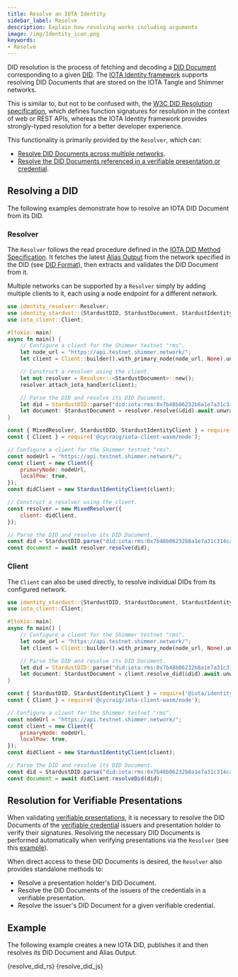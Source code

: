 ```yaml
---
title: Resolve an IOTA Identity
sidebar_label: Resolve
description: Explain how resolving works including arguments
image: /img/Identity_icon.png
keywords:
- Resolve
---
```


DID resolution is the process of fetching and decoding a [DID Document](https://www.w3.org/TR/did-core/#dfn-did-documents) corresponding to a given [DID](https://www.w3.org/TR/did-core/#dfn-decentralized-identifiers). The [IOTA Identity framework](https://github.com/iotaledger/identity.rs) supports resolving DID Documents that are stored on the IOTA Tangle and Shimmer networks.

This is similar to, but not to be confused with, the [W3C DID Resolution specification](https://w3c-ccg.github.io/did-resolution/), which defines function signatures for resolution in the context of web or REST APIs, whereas the IOTA Identity framework provides strongly-typed resolution for a better developer experience.

This functionality is primarily provided by the `Resolver`, which can:
- [Resolve DID Documents across multiple networks](#resolving-a-did).
- [Resolve the DID Documents referenced in a verifiable presentation or credential](#resolution-for-verifiable-presentations).

## Resolving a DID

The following examples demonstrate how to resolve an IOTA DID Document from its DID.

### Resolver

The `Resolver` follows the read procedure defined in the [IOTA DID Method Specification](../../specs/did/iota_did_method_spec.md#read). It fetches the latest [Alias Output](../../specs/did/iota_did_method_spec#alias-output) from the network specified in the DID (see [DID Format](../../specs/did/iota_did_method_spec#did-format)), then extracts and validates the DID Document from it.

Multiple networks can be supported by a `Resolver` simply by adding multiple clients to it, each using a node endpoint for a different network.

<Tabs>
<TabItem value="rust" label="Rust">

```rust
use identity_resolver::Resolver;
use identity_stardust::{StardustDID, StardustDocument, StardustIdentityClientExt};
use iota_client::Client;

#[tokio::main]
async fn main() {
    // Configure a client for the Shimmer testnet "rms".
    let node_url = "https://api.testnet.shimmer.network/";
    let client = Client::builder().with_primary_node(node_url, None).unwrap().finish().unwrap();

    // Construct a resolver using the client.
    let mut resolver = Resolver::<StardustDocument>::new();
    resolver.attach_iota_handler(client);

    // Parse the DID and resolve its DID Document.
    let did = StardustDID::parse("did:iota:rms:0x7b48b06232b8a1e7a31c314cab1ceedb84e2e9dd2b1fae79b67eaa4595f15e47").unwrap();
    let document: StardustDocument = resolver.resolve(&did).await.unwrap();
}
```

</TabItem>
<TabItem value="node" label="Node.js">

```js
const { MixedResolver, StardustDID, StardustIdentityClient } = require('@iota/identity-wasm/node');
const { Client } = require('@cycraig/iota-client-wasm/node');

// Configure a client for the Shimmer testnet "rms".
const nodeUrl = "https://api.testnet.shimmer.network/";
const client = new Client({
    primaryNode: nodeUrl,
    localPow: true,
});
const didClient = new StardustIdentityClient(client);

// Construct a resolver using the client.
const resolver = new MixedResolver({
    client: didClient,
});

// Parse the DID and resolve its DID Document.
const did = StardustDID.parse("did:iota:rms:0x7b48b06232b8a1e7a31c314cab1ceedb84e2e9dd2b1fae79b67eaa4595f15e47");
const document = await resolver.resolve(did);
```

</TabItem>
</Tabs>

### Client

The `Client` can also be used directly, to resolve individual DIDs from its configured network.

<Tabs>
<TabItem value="rust" label="Rust">

```rust
use identity_stardust::{StardustDID, StardustDocument, StardustIdentityClientExt};
use iota_client::Client;

#[tokio::main]
async fn main() {
    // Configure a client for the Shimmer testnet "rms".
    let node_url = "https://api.testnet.shimmer.network/";
    let client = Client::builder().with_primary_node(node_url, None).unwrap().finish().unwrap();

    // Parse the DID and resolve its DID Document.
    let did = StardustDID::parse("did:iota:rms:0x7b48b06232b8a1e7a31c314cab1ceedb84e2e9dd2b1fae79b67eaa4595f15e47").unwrap();
    let document: StardustDocument = client.resolve_did(&did).await.unwrap();
}
```

</TabItem>
<TabItem value="node" label="Node.js">

```js
const { StardustDID, StardustIdentityClient } = require('@iota/identity-wasm/node');
const { Client } = require('@cycraig/iota-client-wasm/node');

// Configure a client for the Shimmer testnet "rms".
const nodeUrl = "https://api.testnet.shimmer.network/";
const client = new Client({
    primaryNode: nodeUrl,
    localPow: true,
});
const didClient = new StardustIdentityClient(client);

// Parse the DID and resolve its DID Document.
const did = StardustDID.parse("did:iota:rms:0x7b48b06232b8a1e7a31c314cab1ceedb84e2e9dd2b1fae79b67eaa4595f15e47");
const document = await didClient.resolveDid(did);
```

</TabItem>
</Tabs>

## Resolution for Verifiable Presentations

When validating [verifiable presentations](../verifiable_credentials/verifiable_presentations.mdx), it is necessary to resolve the DID Documents of the [verifiable credential](../verifiable_credentials/overview.md) issuers and presentation holder to verify their signatures. Resolving the necessary DID Documents is performed automatically when verifying presentations via the `Resolver` (see this [example](../verifiable_credentials/verifiable_presentations.mdx#example)).

When direct access to these DID Documents is desired, the `Resolver` also provides standalone methods to:
- Resolve a presentation holder's DID Document.
- Resolve the DID Documents of the issuers of the credentials in a verifiable presentation.
- Resolve the issuer's DID Document for a given verifiable credential.

## Example
The following example creates a new IOTA DID, publishes it and then resolves its DID Document and Alias Output.

<Tabs>
    <TabItem value="rust" label="Rust">
        <CodeBlock className="language-rust">
            {resolve_did_rs}
        </CodeBlock>
    </TabItem>
    <TabItem value="node" label="Node.js">
        <CodeBlock className="language-javascript">
            {resolve_did_js}
        </CodeBlock></TabItem>
</Tabs>
